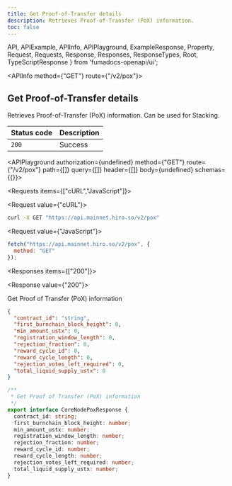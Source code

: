 ```yaml
---
title: Get Proof-of-Transfer details
description: Retrieves Proof-of-Transfer (PoX) information.
toc: false
---
```


  API,
  APIExample,
  APIInfo,
  APIPlayground,
  ExampleResponse,
  Property,
  Request,
  Requests,
  Response,
  Responses,
  ResponseTypes,
  Root,
  TypeScriptResponse
} from 'fumadocs-openapi/ui';

<Root>

<API>

<APIInfo method={"GET"} route={"/v2/pox"}>

## Get Proof-of-Transfer details

Retrieves Proof-of-Transfer (PoX) information. Can be used for Stacking.

| Status code | Description |
| :------ | :------ |
| `200` | Success |

<APIPlayground authorization={undefined} method={"GET"} route={"/v2/pox"} path={[]} query={[]} header={[]} body={undefined} schemas={{}}>

</APIPlayground>

</APIInfo>

<APIExample>

<Requests items={["cURL","JavaScript"]}>

<Request value={"cURL"}>

```bash
curl -X GET "https://api.mainnet.hiro.so/v2/pox"
```

</Request>

<Request value={"JavaScript"}>

```js
fetch("https://api.mainnet.hiro.so/v2/pox", {
  method: "GET"
});
```

</Request>

</Requests>

<Responses items={["200"]}>

<Response value={"200"}>

Get Proof of Transfer (PoX) information

<ResponseTypes>

<ExampleResponse>

```json
{
  "contract_id": "string",
  "first_burnchain_block_height": 0,
  "min_amount_ustx": 0,
  "registration_window_length": 0,
  "rejection_fraction": 0,
  "reward_cycle_id": 0,
  "reward_cycle_length": 0,
  "rejection_votes_left_required": 0,
  "total_liquid_supply_ustx": 0
}
```

</ExampleResponse>

<TypeScriptResponse>

```ts
/**
 * Get Proof of Transfer (PoX) information
 */
export interface CoreNodePoxResponse {
  contract_id: string;
  first_burnchain_block_height: number;
  min_amount_ustx: number;
  registration_window_length: number;
  rejection_fraction: number;
  reward_cycle_id: number;
  reward_cycle_length: number;
  rejection_votes_left_required: number;
  total_liquid_supply_ustx: number;
}
```

</TypeScriptResponse>

</ResponseTypes>

</Response>

</Responses>

</APIExample>

</API>

</Root>

